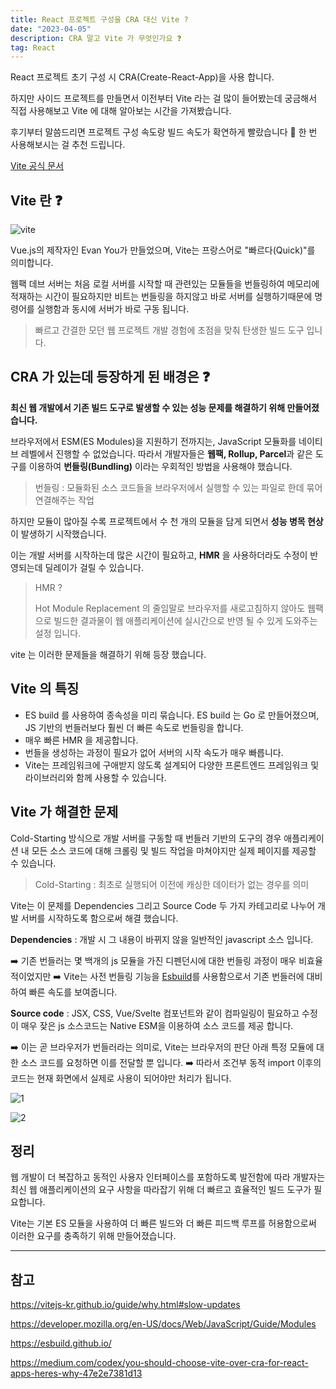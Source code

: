 ```yaml
---
title: React 프로젝트 구성을 CRA 대신 Vite ?
date: "2023-04-05"
description: CRA 말고 Vite 가 무엇인가요 ❓
tag: React
---
```


React 프로젝트 초기 구성 시 CRA(Create-React-App)을 사용 합니다.

하지만 사이드 프로젝트를 만들면서 이전부터 Vite 라는 걸 많이 들어봤는데 궁금해서 직접 사용해보고 Vite 에 대해
알아보는 시간을 가져봤습니다.

후기부터 말씀드리면 프로젝트 구성 속도랑 빌드 속도가 확연하게 빨랐습니다 🥱
한 번 사용해보시는 걸 추천 드립니다.

[Vite 공식 문서](https://vitejs-kr.github.io/)

## Vite 란 ❓

![vite](https://user-images.githubusercontent.com/87301268/229951066-c109175d-e9f6-4721-a6ca-e0092786fb9d.png)

Vue.js의 제작자인 Evan You가 만들었으며, Vite는 프랑스어로 "빠르다(Quick)"를 의미합니다.

웹팩 데브 서버는 처음 로컬 서버를 시작할 때 관련있는 모듈들을 번들링하여 메모리에 적재하는 시간이 필요하지만
비트는 번들링을 하지않고 바로 서버를 실행하기때문에 명령어를 실행함과 동시에 서버가 바로 구동 됩니다.

> 빠르고 간결한 모던 웹 프로젝트 개발 경험에 초점을 맞춰 탄생한 빌드 도구 입니다.

## CRA 가 있는데 등장하게 된 배경은 ❓

**최신 웹 개발에서 기존 빌드 도구로 발생할 수 있는 성능 문제를 해결하기 위해 만들어졌습니다.**

브라우저에서 ESM(ES Modules)을 지원하기 전까지는, JavaScript 모듈화를 네이티브 레벨에서 진행할 수 없었습니다.
따라서 개발자들은 **웹팩, Rollup, Parcel**과 같은 도구를 이용하여 **번들링(Bundling)** 이라는 우회적인 방법을 사용해야 했습니다.

> 번들링 : 모듈화된 소스 코드들을 브라우저에서 실행할 수 있는 파일로 한데 묶어 연결해주는 작업

하지만 모듈이 많아질 수록 프로젝트에서 수 천 개의 모듈을 담게 되면서 **성능 병목 현상**이 발생하기 시작했습니다.

이는 개발 서버를 시작하는데 많은 시간이 필요하고, **HMR** 을 사용하더라도 수정이 반영되는데 딜레이가 걸릴 수 있습니다.

> HMR ?
>
> Hot Module Replacement 의 줄임말로 브라우저를 새로고침하지 않아도 웹팩으로 빌드한 결과물이 웹 애플리케이션에 실시간으로 반영 될 수 있게 도와주는 설정 입니다.

vite 는 이러한 문제들을 해결하기 위해 등장 했습니다.

## Vite 의 특징

-   ES build 를 사용하여 종속성을 미리 묶습니다. ES build 는 Go 로 만들어졌으며, JS 기반의 번들러보다 훨씬 더 빠른 속도로 번들링을 합니다.
-   매우 빠른 HMR 을 제공합니다.
-   번들을 생성하는 과정이 필요가 없어 서버의 시작 속도가 매우 빠릅니다.
-   Vite는 프레임워크에 구애받지 않도록 설계되어 다양한 프론트엔드 프레임워크 및 라이브러리와 함께 사용할 수 있습니다.

## Vite 가 해결한 문제

Cold-Starting 방식으로 개발 서버를 구동할 때 번들러 기반의 도구의 경우 애플리케이션 내 모든 소스 코드에 대해 크롤링 및 빌드 작업을 마쳐야지만 실제 페이지를 제공할 수 있습니다.

> Cold-Starting : 최초로 실행되어 이전에 캐싱한 데이터가 없는 경우를 의미

Vite는 이 문제를 Dependencies 그리고 Source Code 두 가지 카테고리로 나누어 개발 서버를 시작하도록 함으로써 해결 했습니다.

**Dependencies** : 개발 시 그 내용이 바뀌지 않을 일반적인 javascript 소스 입니다.

➡️ 기존 번들러는 몇 백개의 js 모듈을 가진 디펜던시에 대한 번들링 과정이 매우 비효율적이었지만
➡️ Vite는 사전 번들링 기능을 [Esbuild](https://esbuild.github.io/)를 사용함으로서 기존 번들러에 대비하여 빠른 속도를 보여줍니다.

**Source code** : JSX, CSS, Vue/Svelte 컴포넌트와 같이 컴파일링이 필요하고 수정이 매우 잦은 js 소스코드는 Native ESM을 이용하여 소스 코드를 제공 합니다.

➡️ 이는 곧 브라우저가 번들러라는 의미로, Vite는 브라우저의 판단 아래 특정 모듈에 대한 소스 코드를 요청하면 이를 전달할 뿐 입니다.
➡️ 따라서 조건부 동적 import 이후의 코드는 현재 화면에서 실제로 사용이 되어야만 처리가 됩니다.

![1](https://user-images.githubusercontent.com/87301268/229957527-3fea3e7f-f81b-4f2c-9fb7-7a19f4100443.png)

![2](https://user-images.githubusercontent.com/87301268/229957535-1f3f8229-9452-4ae2-a7c5-404f29a75607.png)

## 정리

웹 개발이 더 복잡하고 동적인 사용자 인터페이스를 포함하도록 발전함에 따라 개발자는 최신 웹 애플리케이션의 요구 사항을 따라잡기 위해 더 빠르고 효율적인 빌드 도구가 필요합니다.

Vite는 기본 ES 모듈을 사용하여 더 빠른 빌드와 더 빠른 피드백 루프를 허용함으로써 이러한 요구를 충족하기 위해 만들어졌습니다.

---

## 참고

https://vitejs-kr.github.io/guide/why.html#slow-updates

https://developer.mozilla.org/en-US/docs/Web/JavaScript/Guide/Modules

https://esbuild.github.io/

https://medium.com/codex/you-should-choose-vite-over-cra-for-react-apps-heres-why-47e2e7381d13
